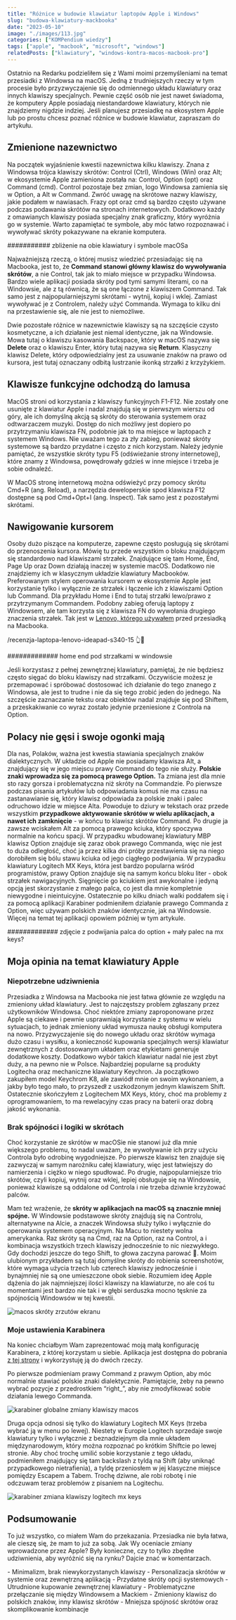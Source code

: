```yaml
---
title: "Różnice w budowie klawiatur laptopów Apple i Windows"
slug: "budowa-klawiatury-mackbooka"
date: "2023-05-10"
image: "./images/113.jpg"
categories: ["KOMPendium wiedzy"]
tags: ["apple", "macbook", "microsoft", "windows"]
relatedPosts: ["klawiatury", "windows-kontra-macos-macbook-pro"]
---
```


Ostatnio na Redarku podzieliłem się z Wami moimi przemyśleniami na temat przesiadki z Windowsa na macOS. Jedną z trudniejszych rzeczy w tym procesie było przyzwyczajenie się do odmiennego układu klawiatury oraz innych klawiszy specjalnych. Pewnie część osób nie jest nawet świadoma, że komputery Apple posiadają niestandardowe klawiatury, których nie znajdziemy nigdzie indziej. Jeśli planujesz przesiadkę na ekosystem Apple lub po prostu chcesz poznać różnice w budowie klawiatur, zapraszam do artykułu.

## Zmienione nazewnictwo

Na początek wyjaśnienie kwestii nazewnictwa kilku klawiszy. Znana z Windowsa trójca klawiszy skrótów: Control (Ctrl), Windows (Win) oraz Alt; w ekosystemie Apple zamieniona została na: Control, Option (opt) oraz Command (cmd). Control pozostaje bez zmian, logo Windowsa zamienia się w Option, a Alt w Command. Zwróć uwagę na skrótowe nazwy klawiszy, jakie podałem w nawiasach. Frazy opt oraz cmd są bardzo często używane podczas podawania skrótów na stronach internetowych. Dodatkowo każdy z omawianych klawiszy posiada specjalny znak graficzny, który wyróżnia go w systemie. Warto zapamiętać te symbole, aby móc łatwo rozpoznawać i wywoływać skróty pokazywane na ekranie komputera.

########### zbliżenie na obie klawiatury i symbole macOSa

Najważniejszą rzeczą, o której musisz wiedzieć przesiadając się na Macbooka, jest to, że **Command stanowi główny klawisz do wywoływania skrótów**, a nie Control, tak jak to miało miejsce w przypadku Windowsa. Bardzo wiele aplikacji posiada skróty pod tymi samymi literami, co na Windowsie, ale z tą równicą, że są one łączone z klawiszem Command. Tak samo jest z najpopularniejszymi skrótami - wytnij, kopiuj i wklej. Zamiast wywoływać je z Controlem, należy użyć Commanda. Wymaga to kilku dni na przestawienie się, ale nie jest to niemożliwe.

Dwie pozostałe różnice w nazewnictwie klawiszy są na szczęście czysto kosmetyczne, a ich działanie jest niemal identyczne, jak na Windowsie. Mowa tutaj o klawiszu kasowania Backspace, który w macOS nazywa się **Delete** oraz o klawiszu Enter, który tutaj nazywa się **Return**. Klasyczny klawisz Delete, który odpowiedzialny jest za usuwanie znaków na prawo od kursora, jest tutaj oznaczany odbitą lustrzanie ikonką strzałki z krzyżykiem.

## Klawisze funkcyjne odchodzą do lamusa

MacOS stroni od korzystania z klawiszy funkcyjnych F1-F12. Nie zostały one usunięte z klawiatur Apple i nadal znajdują się w pierwszym wierszu od góry, ale ich domyślną akcją są skróty do sterowania systemem oraz odtwarzaczem muzyki. Dostęp do nich możliwy jest dopiero po przytrzymaniu klawisza FN, podobnie jak to ma miejsce w laptopach z systemem Windows. Nie uważam tego za zły zabieg, ponieważ skróty systemowe są bardzo przydatne i często z nich korzystam. Należy jedynie pamiętać, że wszystkie skróty typu F5 (odświeżanie strony internetowej), które znamy z Windowsa, powędrowały gdzieś w inne miejsce i trzeba je sobie odnaleźć.

<InfoBlock>
W MacOS stronę internetową można odświeżyć przy pomocy skrótu Cmd+R (ang. Reload), a narzędzia deweloperskie spod klawisza F12 dostępne są pod Cmd+Opt+I (ang. Inspect). Tak samo jest z pozostałymi skrótami.
</InfoBlock>

## Nawigowanie kursorem

Osoby dużo piszące na komputerze, zapewne często posługują się skrótami do przenoszenia kursora. Mówię tu przede wszystkim o bloku znajdującym się standardowo nad klawiszami strzałek. Znajdujące się tam Home, End, Page Up oraz Down działają inaczej w systemie macOS. Dodatkowo nie znajdziemy ich w klasycznym układzie klawiatury Macbooków. Preferowanym stylem operowania kursorem w ekosystemie Apple jest korzystanie tylko i wyłącznie ze strzałek i łączenie ich z klawiszami Option lub Command. Dla przykładu Home i End to tutaj strzałki lewo/prawo z przytrzymanym Commandem. Podobny zabieg oferują laptopy z Windowsem, ale tam korzysta się z klawisza FN do wywołania drugiego znaczenia strzałek. Tak jest w [Lenovo, którego używałem](/recenzja-laptopa-lenovo-ideapad-s340-15) przed przesiadką na Macbooka.

/recenzja-laptopa-lenovo-ideapad-s340-15 👆🔗

############# home end pod strzałkami w windowsie

Jeśli korzystasz z pełnej zewnętrznej klawiatury, pamiętaj, że nie będziesz często sięgać do bloku klawiszy nad strzałkami. Oczywiście możesz je przemapować i spróbować dostosować ich działanie do tego znanego z Windowsa, ale jest to trudne i nie da się tego zrobić jeden do jednego. Na szczęście zaznaczanie tekstu oraz obiektów nadal znajduje się pod Shiftem, a przeskakiwanie co wyraz zostało jedynie przeniesione z Controla na Option.

## Polacy nie gęsi i swoje ogonki mają

Dla nas, Polaków, ważna jest kwestia stawiania specjalnych znaków dialektycznych. W układzie od Apple nie posiadamy klawisza Alt, a znajdujący się w jego miejscu prawy Command do tego nie służy. **Polskie znaki wprowadza się za pomocą prawego Option.** Ta zmiana jest dla mnie sto razy gorsza i problematyczna niż skróty na Commandzie. Po pierwsze podczas pisania artykułów lub odpowiadania komuś nie ma czasu na zastanawianie się, który klawisz odpowiada za polskie znaki i palec odruchowo idzie w miejsce Alta. Powoduje to dziury w tekstach oraz przede wszystkim **przypadkowe aktywowanie skrótów w wielu aplikacjach, a nawet ich zamknięcie** - w końcu to klawisz skrótów Command. Po drugie ja zawsze wciskałem Alt za pomocą prawego kciuka, który spoczywa normalnie na końcu spacji. W przypadku wbudowanej klawiatury MBP klawisz Option znajduje się zaraz obok prawego Commanda, więc nie jest to duża odległość, choć ja przez kilka dni próby przestawienia się na niego dorobiłem się bólu stawu kciuka od jego ciągłego podwijania. W przypadku klawiatury Logitech MX Keys, która jest bardzo popularna wśród programistów, prawy Option znajduje się na samym końcu bloku liter - obok strzałek nawigacyjnych. Sięgnięcie go kciukiem jest awykonalne i jedyną opcją jest skorzystanie z małego palca, co jest dla mnie kompletnie niewygodne i nieintuicyjne. Ostatecznie po kilku dniach walki poddałem się i za pomocą aplikacji Karabiner podmieniłem działanie prawego Commanda z Option, więc używam polskich znaków identycznie, jak na Windowsie. Więcej na temat tej aplikacji opowiem później w tym artykule.

############# zdjęcie z podwijania palca do option + mały palec na mx keys?

## Moja opinia na temat klawiatury Apple

### Niepotrzebne udziwnienia

Przesiadka z Windowsa na Macbooka nie jest łatwa głównie ze względu na zmieniony układ klawiatury. Jest to najczęstszy problem zgłaszany przez użytkowników Windowsa. Choć niektóre zmiany zaproponowane przez Apple są ciekawe i pewnie usprawniają korzystanie z systemu w wielu sytuacjach, to jednak zmieniony układ wymusza naukę obsługi komputera na nowo. Przyzwyczajenie się do nowego układu oraz skrótów wymaga dużo czasu i wysiłku, a konieczność kupowania specjalnych wersji klawiatur zewnętrznych z dostosowanym układem oraz etykietami generuje dodatkowe koszty. Dodatkowo wybór takich klawiatur nadal nie jest zbyt duży, a na pewno nie w Polsce. Najbardziej popularne są produkty Logitecha oraz mechaniczne klawiatury Keychron. Ja początkowo zakupiłem model Keychrom K8, ale zawiódł mnie on swoim wykonaniem, a jakby było tego mało, to przyszedł z uszkodzonym jednym klawiszem Shift. Ostatecznie skończyłem z Logitechem MX Keys, który, choć ma problemy z oprogramowaniem, to ma rewelacyjny czas pracy na baterii oraz dobrą jakość wykonania.

### Brak spójności i logiki w skrótach

Choć korzystanie ze skrótów w macOSie nie stanowi już dla mnie większego problemu, to nadal uważam, że wywoływanie ich przy użyciu Controla było odrobinę wygodniejsze. Po pierwsze klawisz ten znajduje się zazwyczaj w samym narożniku całej klawiatury, więc jest łatwiejszy do namierzenia i ciężko w niego spudłować. Po drugie, najpopularniejsze trio skrótów, czyli kopiuj, wytnij oraz wklej, lepiej obsługuje się na Windowsie, ponieważ klawisze są oddalone od Controla i nie trzeba dziwnie krzyżować palców.

Mam też wrażenie, że **skróty w aplikacjach na macOS są znacznie mniej spójne.** W Windowsie podstawowe skróty znajdują się na Controlu, alternatywne na Alcie, a znaczek Windowsa służy tylko i wyłącznie do operowania systemem operacyjnym. Na Macu to niestety wolna amerykanka. Raz skróty są na Cmd, raz na Option, raz na Control, a i kombinacja wszystkich trzech klawiszy jednocześnie to nic niezwykłego. Gdy dochodzi jeszcze do tego Shift, to głowa zaczyna parować 🤯. Moim ulubionym przykładem są tutaj domyślne skróty do robienia screenshotów, które wymaga użycia trzech lub czterech klawiszy jednocześnie i bynajmniej nie są one umieszczone obok siebie. Rozumiem ideę Apple dążenia do jak najmniejszej ilości klawiszy na klawiaturze, no ale coś tu momentami jest bardzo nie tak i w głębi serduszka mocno tęsknie za spójnością Windowsów w tej kwestii.

![macos skróty zrzutów ekranu](images/macos_shortcuts.jpg)

### Moje ustawienia Karabinera

Na koniec chciałbym Wam zaprezentować moją małą konfigurację Karabinera, z której korzystam u siebie. Aplikacja jest dostępna do pobrania [z tej strony](https://karabiner-elements.pqrs.org/) i wykorzystuję ją do dwóch rzeczy.

Po pierwsze podmieniam prawy Command z prawym Option, aby móc normalnie stawiać polskie znaki dialektycznie. Pamiętajcie, żeby na pewno wybrać pozycje z przedrostkiem “right_”, aby nie zmodyfikować sobie działania lewego Commanda.

![karabiner globalne zmiany klawiszy macos](images/macos_karabiner.jpg)

Druga opcja odnosi się tylko do klawiatury Logitech MX Keys (trzeba wybrać ją w menu po lewej). Niestety w Europie Logitech sprzedaje swoje klawiatury tylko i wyłącznie z beznadziejnym dla mnie układem międzynarodowym, który można rozpoznać po krótkim Shiftcie po lewej stronie. Aby choć trochę umilić sobie korzystanie z tego układu, podmieniłem znajdujący się tam backslash z tyldą na Shift (aby uniknąć przypadkowego nietrafienia), a tyldę przeniosłem w jej klasyczne miejsce pomiędzy Escapem a Tabem. Trochę dziwne, ale robi robotę i nie odczuwam teraz problemów z pisaniem na Logitechu.

![karabiner zmiana klawiszy logitech mx keys](images/macos_karabiner_logitech.jpg)

## Podsumowanie

To już wszystko, co miałem Wam do przekazania. Przesiadka nie była łatwa, ale cieszę się, że mam to już za sobą. Jak Wy oceniacie zmiany wprowadzone przez Apple? Były konieczne, czy to tylko zbędne udziwnienia, aby wyróżnić się na rynku? Dajcie znać w komentarzach.

<GoodList>
- Minimalizm, brak niewykorzystanych klawiszy
- Personalizacja skrótów w systemie oraz zewnętrzną aplikacją
- Przydatne skróty opcji systemowych
</GoodList>

<BadList>
- Utrudnione kupowanie zewnętrznej klawiatury
- Problematyczne przełączanie się między Windowsem a Mackiem
- Zmieniony klawisz do polskich znaków, inny klawisz skrótów
- Mniejsza spójność skrótów oraz skomplikowanie kombinacje
</BadList>
